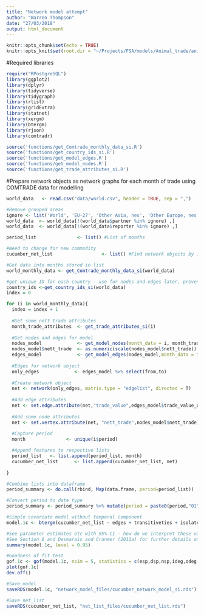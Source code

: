 ```yaml
---
title: "Network model attempt"
author: "Warren Thompson"
date: "27/03/2018"
output: html_document
---
```


```r
knitr::opts_chunk$set(echo = TRUE)
knitr::opts_knit$set(root.dir = "~/Projects/FSA/models/Animal_trade/animal_trade_paper")
```

#Required libraries
```r
require("RPostgreSQL")
library(ggplot2)
library(dplyr)
library(tidyverse)
library(tidygraph)
library(rlist)
library(gridExtra)
library(statnet)
library(xergm)
library(btergm)
library(rjson)
library(comtradr)
```

```r
source('functions/get_Comtrade_monthly_data_si.R')
source('functions/get_country_ids_si.R')
source('functions/get_model_edges.R')
source('functions/get_model_nodes.R')
source('functions/get_trade_attributes_si.R')
```

#Prepare network objects as network graphs for each month of trade using COMTRADE data for modelling
```r
world_data   <- read.csv("data/world.csv", header = TRUE, sep = ",")

#Remove grouped areas
ignore <- list('World', 'EU-27', 'Other Asia, nes', 'Other Europe, nes', 'Areas, nes')
world_data  <- world_data[!(world_data$partner %in% ignore) ,]
world_data  <- world_data[!(world_data$reporter %in% ignore) ,]

period_list               <- list() #List of months

#Need to change for new commodity 
cucumber_net_list                  <- list() #Find network objects by index eg. net_list[[24]]

#Get data into months stored in list
world_monthly_data <- get_Comtrade_monthly_data_si(world_data)

#get unique ID for each country - use for nodes and edges later, prevent renaming of country with different ID each time loop runs
country_ids <-get_country_ids_si(world_data)
index = 0

for (i in world_monthly_data){
  index = index + 1
  
  #Get some nett trade attributes 
  month_trade_attributes  <- get_trade_attributes_si(i)
  
  #Get nodes and edges for model
  nodes_model             <- get_model_nodes(month_data = i, month_trade_attributes,country_ids)
  nodes_model$nett_trade  <- as.numeric(scale(nodes_model$nett_trade))
  edges_model             <- get_model_edges(nodes_model,month_data = i)
  
  #Edges for network object
  only_edges             <- edges_model %>% select(from,to)
  
  #Create network object
  net <- network(only_edges, matrix.type = "edgelist", directed = T)
  
  #Add edge attributes
  net <- set.edge.attribute(net,"trade_value",edges_model$trade_value_usd)
  
  #Add some node attributes 
  net <- set.vertex.attribute(net, "nett_trade",nodes_model$nett_trade)
  
  #Capture period
  month               <- unique(i$period)

  #Append features to respective lists
  period_list   <- list.append(period_list, month)
  cucumber_net_list      <- list.append(cucumber_net_list, net)
  
}

#Combine lists into dataframe
period_summary <- do.call(rbind, Map(data.frame, period=period_list))

#Convert period to date type
period_summary <- period_summary %>% mutate(period = paste0(period,"01")) %>% mutate(period = as.Date(period, "%Y%m%d"))

#Simple covariate model without temperal component
model.1c <- btergm(cucumber_net_list ~ edges + transitiveties + isolates + mutual + odegree1.5 + idegree1.5 + memory(type = "stability"), R = 100, parallel = "snow",  ncpus = 2)

#See parameter estimates etc with 95% CI - how do we interpret these values?
#See Section 6 and Desmarais and Cranmer (2012a) for further details on interpretation of ERGMs and TERGMs.
summary(model.1c, level = 0.95)

#Goodness of fit test
gof.1c <- gof(model.1c, nsim = 5, statistics = c(esp,dsp,nsp,ideg,odeg,geodesic))
plot(gof.1c)
dev.off()

#Save model
saveRDS(model.1c, "network_model_files/cucumber_network_model_si.rds")

#Save net_list
saveRDS(cucumber_net_list, "net_list_files/cucumber_net_list.rds")
```
